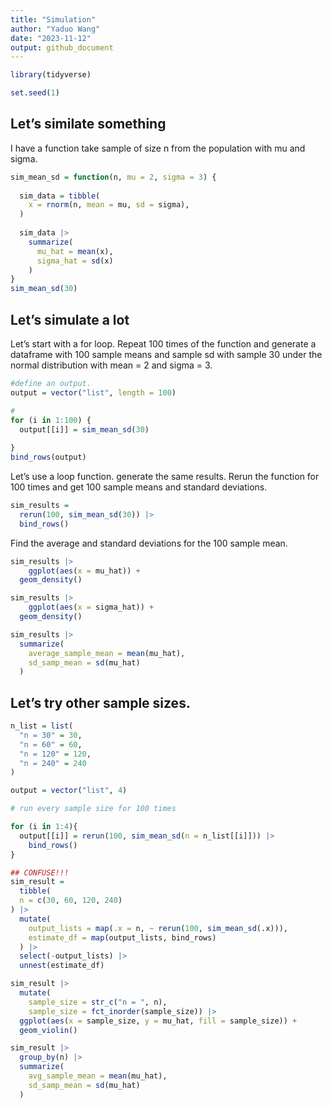 ```yaml
---
title: "Simulation"
author: "Yaduo Wang"
date: "2023-11-12"
output: github_document
---
```


```r
library(tidyverse)

set.seed(1)
```

## Let's similate something

I have a function take sample of size n from the population with mu and sigma.
```r
sim_mean_sd = function(n, mu = 2, sigma = 3) {
  
  sim_data = tibble(
    x = rnorm(n, mean = mu, sd = sigma),
  )
  
  sim_data |> 
    summarize(
      mu_hat = mean(x),
      sigma_hat = sd(x)
    )
}
sim_mean_sd(30)
```

## Let's simulate a lot
Let's start with a for loop.
Repeat 100 times of the function and generate a dataframe with 100 sample means and sample sd with sample 30 under the normal distribution with mean = 2 and sigma = 3. 
```r
#define an output.
output = vector("list", length = 100)

#
for (i in 1:100) {
  output[[i]] = sim_mean_sd(30)
  
}
bind_rows(output)
```

Let's use a loop function.
generate the same results. Rerun the function for 100 times and get 100 sample means and standard deviations. 
```r
sim_results = 
  rerun(100, sim_mean_sd(30)) |> 
  bind_rows()

```

Find the average and standard deviations for the 100 sample mean.
```r
sim_results |> 
    ggplot(aes(x = mu_hat)) + 
  geom_density()

sim_results |> 
    ggplot(aes(x = sigma_hat)) + 
  geom_density()

sim_results |> 
  summarize(
    average_sample_mean = mean(mu_hat),
    sd_samp_mean = sd(mu_hat)
  )
```

## Let's try other sample sizes. 
```r
n_list = list(
  "n = 30" = 30,
  "n = 60" = 60,
  "n = 120" = 120,
  "n = 240" = 240
)

output = vector("list", 4)

# run every sample size for 100 times

for (i in 1:4){
  output[[i]] = rerun(100, sim_mean_sd(n = n_list[[i]])) |> 
    bind_rows()
}

## CONFUSE!!!
sim_result = 
  tibble(
  n = c(30, 60, 120, 240)
) |> 
  mutate(
    output_lists = map(.x = n, ~ rerun(100, sim_mean_sd(.x))),
    estimate_df = map(output_lists, bind_rows)
  ) |> 
  select(-output_lists) |> 
  unnest(estimate_df)
```

```r
sim_result |> 
  mutate(
    sample_size = str_c("n = ", n),
    sample_size = fct_inorder(sample_size)) |> 
  ggplot(aes(x = sample_size, y = mu_hat, fill = sample_size)) + 
  geom_violin()
```

```r
sim_result |> 
  group_by(n) |> 
  summarize(
    avg_sample_mean = mean(mu_hat),
    sd_samp_mean = sd(mu_hat)
  )
```

